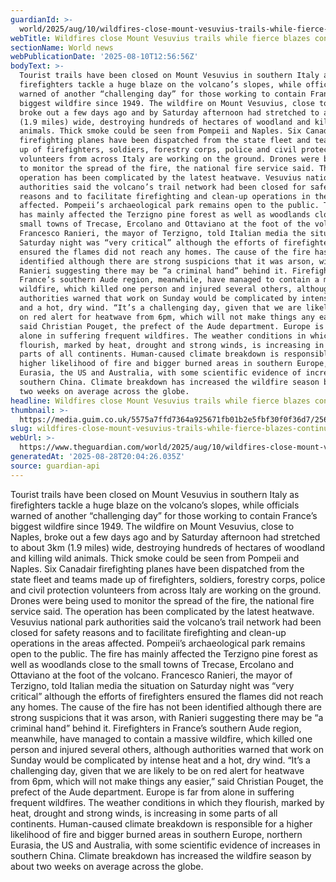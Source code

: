 ```yaml
---
guardianId: >-
  world/2025/aug/10/wildfires-close-mount-vesuvius-trails-while-fierce-blazes-continue-in-france
webTitle: Wildfires close Mount Vesuvius trails while fierce blazes continue in France
sectionName: World news
webPublicationDate: '2025-08-10T12:56:56Z'
bodyText: >-
  Tourist trails have been closed on Mount Vesuvius in southern Italy as
  firefighters tackle a huge blaze on the volcano’s slopes, while officials
  warned of another “challenging day” for those working to contain France’s
  biggest wildfire since 1949. The wildfire on Mount Vesuvius, close to Naples,
  broke out a few days ago and by Saturday afternoon had stretched to about 3km
  (1.9 miles) wide, destroying hundreds of hectares of woodland and killing wild
  animals. Thick smoke could be seen from Pompeii and Naples. Six Canadair
  firefighting planes have been dispatched from the state fleet and teams made
  up of firefighters, soldiers, forestry corps, police and civil protection
  volunteers from across Italy are working on the ground. Drones were being used
  to monitor the spread of the fire, the national fire service said. The
  operation has been complicated by the latest heatwave. Vesuvius national park
  authorities said the volcano’s trail network had been closed for safety
  reasons and to facilitate firefighting and clean-up operations in the areas
  affected. Pompeii’s archaeological park remains open to the public. The fire
  has mainly affected the Terzigno pine forest as well as woodlands close to the
  small towns of Trecase, Ercolano and Ottaviano at the foot of the volcano.
  Francesco Ranieri, the mayor of Terzigno, told Italian media the situation on
  Saturday night was “very critical” although the efforts of firefighters
  ensured the flames did not reach any homes. The cause of the fire has not been
  identified although there are strong suspicions that it was arson, with
  Ranieri suggesting there may be “a criminal hand” behind it. Firefighters in
  France’s southern Aude region, meanwhile, have managed to contain a massive
  wildfire, which killed one person and injured several others, although
  authorities warned that work on Sunday would be complicated by intense heat
  and a hot, dry wind. “It’s a challenging day, given that we are likely to be
  on red alert for heatwave from 6pm, which will not make things any easier,”
  said Christian Pouget, the prefect of the Aude department. Europe is far from
  alone in suffering frequent wildfires. The weather conditions in which they
  flourish, marked by heat, drought and strong winds, is increasing in some
  parts of all continents. Human-caused climate breakdown is responsible for a
  higher likelihood of fire and bigger burned areas in southern Europe, northern
  Eurasia, the US and Australia, with some scientific evidence of increases in
  southern China. Climate breakdown has increased the wildfire season by about
  two weeks on average across the globe.
headline: Wildfires close Mount Vesuvius trails while fierce blazes continue in France
thumbnail: >-
  https://media.guim.co.uk/5575a7ffd7364a925671fb01b2e5fbf30f0f36d7/256_0_2560_2048/500.jpg
slug: wildfires-close-mount-vesuvius-trails-while-fierce-blazes-continue-in-france
webUrl: >-
  https://www.theguardian.com/world/2025/aug/10/wildfires-close-mount-vesuvius-trails-while-fierce-blazes-continue-in-france
generatedAt: '2025-08-28T20:04:26.035Z'
source: guardian-api
---
```

Tourist trails have been closed on Mount Vesuvius in southern Italy as firefighters tackle a huge blaze on the volcano’s slopes, while officials warned of another “challenging day” for those working to contain France’s biggest wildfire since 1949. The wildfire on Mount Vesuvius, close to Naples, broke out a few days ago and by Saturday afternoon had stretched to about 3km (1.9 miles) wide, destroying hundreds of hectares of woodland and killing wild animals. Thick smoke could be seen from Pompeii and Naples. Six Canadair firefighting planes have been dispatched from the state fleet and teams made up of firefighters, soldiers, forestry corps, police and civil protection volunteers from across Italy are working on the ground. Drones were being used to monitor the spread of the fire, the national fire service said. The operation has been complicated by the latest heatwave. Vesuvius national park authorities said the volcano’s trail network had been closed for safety reasons and to facilitate firefighting and clean-up operations in the areas affected. Pompeii’s archaeological park remains open to the public. The fire has mainly affected the Terzigno pine forest as well as woodlands close to the small towns of Trecase, Ercolano and Ottaviano at the foot of the volcano. Francesco Ranieri, the mayor of Terzigno, told Italian media the situation on Saturday night was “very critical” although the efforts of firefighters ensured the flames did not reach any homes. The cause of the fire has not been identified although there are strong suspicions that it was arson, with Ranieri suggesting there may be “a criminal hand” behind it. Firefighters in France’s southern Aude region, meanwhile, have managed to contain a massive wildfire, which killed one person and injured several others, although authorities warned that work on Sunday would be complicated by intense heat and a hot, dry wind. “It’s a challenging day, given that we are likely to be on red alert for heatwave from 6pm, which will not make things any easier,” said Christian Pouget, the prefect of the Aude department. Europe is far from alone in suffering frequent wildfires. The weather conditions in which they flourish, marked by heat, drought and strong winds, is increasing in some parts of all continents. Human-caused climate breakdown is responsible for a higher likelihood of fire and bigger burned areas in southern Europe, northern Eurasia, the US and Australia, with some scientific evidence of increases in southern China. Climate breakdown has increased the wildfire season by about two weeks on average across the globe.
